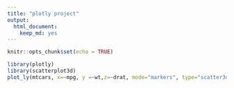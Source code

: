 ```yaml
---
title: "plotly project"
output: 
  html_document: 
    keep_md: yes
---
```


```r
knitr::opts_chunk$set(echo = TRUE)
```

```r
library(plotly)
library(scatterplot3d)
plot_ly(mtcars, x=~mpg, y =~wt,z=~drat, mode="markers", type="scatter3d")
```

